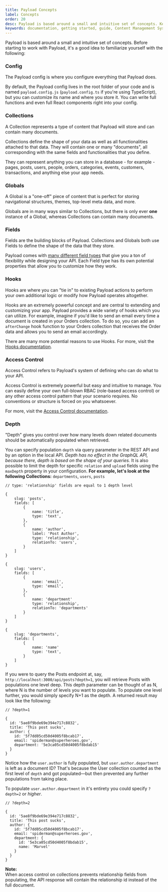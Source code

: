 ```yaml
---
title: Payload Concepts
label: Concepts
order: 20
desc: Payload is based around a small and intuitive set of concepts. Key concepts include collections, globals, fields and more.
keywords: documentation, getting started, guide, Content Management System, cms, headless, javascript, node, react, express
---
```


Payload is based around a small and intuitive set of concepts. Before starting to work with Payload, it's a good idea to familiarize yourself with the following:

### Config

<Banner type="info">
	The Payload config is where you configure everything that Payload does.
</Banner>

By default, the Payload config lives in the root folder of your code and is named `payload.config.js` (`payload.config.ts` if you're using TypeScript), but you can customize its name and where you store it. You can write full functions and even full React components right into your config.

### Collections

<Banner type="info">
	A Collection represents a type of content that Payload will store and can contain many documents.
</Banner>

Collections define the shape of your data as well as all functionalities attached to that data. They will contain one or many "documents", all corresponding with the same fields and functionalities that you define.

They can represent anything you can store in a database - for example - pages, posts, users, people, orders, categories, events, customers, transactions, and anything else your app needs.

### Globals

<Banner type="info">
	A Global is a "one-off" piece of content that is perfect for storing navigational structures, themes, top-level meta data, and more.
</Banner>

Globals are in many ways similar to Collections, but there is only ever **one** instance of a Global, whereas Collections can contain many documents.

### Fields

<Banner type="info">
	Fields are the building blocks of Payload. Collections and Globals both use Fields to define the shape of the data that they store.
</Banner>

Payload comes with [many different field types](../fields/overview) that give you a ton of flexibility while designing your API. Each Field type has its own potential properties that allow you to customize how they work.

### Hooks

<Banner type="info">
	Hooks are where you can "tie in" to existing Payload actions to perform your own additional logic or modify how Payload operates altogether.
</Banner>

Hooks are an extremely powerful concept and are central to extending and customizing your app. Payload provides a wide variety of hooks which you can utilize. For example, imagine if you'd like to send an email every time a document is created in your Orders collection. To do so, you can add an `afterChange` hook function to your Orders collection that receives the Order data and allows you to send an email accordingly.

There are many more potential reasons to use Hooks. For more, visit the [Hooks documentation](/docs/hooks/overview).

### Access Control

<Banner type="info">
  Access Control refers to Payload's system of defining who can do what to your API.
</Banner>

Access Control is extremely powerful but easy and intuitive to manage. You can easily define your own full-blown RBAC (role-based access control) or any other access control pattern that your scenario requires. No conventions or structure is forced on you whatsoever.

For more, visit the [Access Control documentation](/docs/access-control/overview).

### Depth

<Banner type="info">
	"Depth" gives you control over how many levels down related documents should be automatically populated when retrieved.
</Banner>

You can specify population `depth` via query parameter in the REST API and by an option in the local API. *Depth has no effect in the GraphQL API, because there, depth is based on the shape of your queries.*
It is also possible to limit the depth for specific `relation` and `upload` fields using the `maxDepth` property in your configuration.
**For example, let's look at the following Collections:** `departments`, `users`, `posts`

```
// type: 'relationship' fields are equal to 1 depth level

{
	slug: 'posts',
	fields: [
		{
			name: 'title',
			type: 'text',
		},
		{
			name: 'author',
			label: 'Post Author',
			type: 'relationship',
			relationTo: 'users',
		}
	]
}

{
	slug: 'users',
	fields: [
		{
			name: 'email',
			type: 'email',
		},
		{
			name: 'department'
			type: 'relationship',
			relationTo: 'departments'
		}
	]
}

{
	slug: 'departments',
	fields: [
		{
			name: 'name'
			type: 'text',
		}
	]
}
```

If you were to query the Posts endpoint at, say, `http://localhost:3000/api/posts?depth=1`, you will retrieve Posts with populations one level deep. This depth parameter can be thought of as N, where N is the number of levels you want to populate. To populate one level further, you would simply specify N+1 as the depth. A returned result may look like the following:

```
// ?depth=1

{
  id: '5ae8f9bde69e394e717c8832',
  title: 'This post sucks',
  author: {
    id: '5f7dd05cd50d4005f8bcab17',
    email: 'spiderman@superheroes.gov',
    department: '5e3ca05cd50d4005f8bdab15'
  }
}
```

Notice how the `user.author` is fully populated, but `user.author.department` is left as a document ID? That's because the User collection counted as the first level of `depth` and got populated—but then prevented any further populations from taking place.

To populate `user.author.department` in it's entirety you could specify `?depth=2` or _higher_.

```
// ?depth=2

{
  id: '5ae8f9bde69e394e717c8832',
  title: 'This post sucks',
  author: {
    id: '5f7dd05cd50d4005f8bcab17',
    email: 'spiderman@superheroes.gov',
    department: {
      id: '5e3ca05cd50d4005f8bdab15',
      name: 'Marvel'
    }
  }
}
```

<Banner type="warning">
  <strong>Note:</strong><br/>
  When access control on collections prevents relationship fields from populating, the API response will contain the relationship id instead of the full document.
</Banner>
